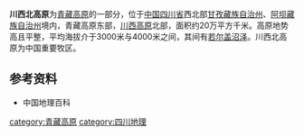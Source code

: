'''川西北高原'''为[[青藏高原|青藏高原]]的一部分，位于[[中国|中国]][[四川省|四川省]]西北部[[甘孜藏族自治州|甘孜藏族自治州]]、[[阿坝藏族自治州|阿坝藏族自治州]]境内，青藏高原东部，[[川西高原|川西高原]]北部，面积约20万平方千米。高原地势高且平整，平均海拔介于3000米与4000米之间，其间有[[若尔盖沼泽|若尔盖沼泽]]。川西北高原为中国重要牧区。

==参考资料==
* 中国地理百科

[[category:青藏高原|category:青藏高原]]
[[category:四川地理|category:四川地理]]